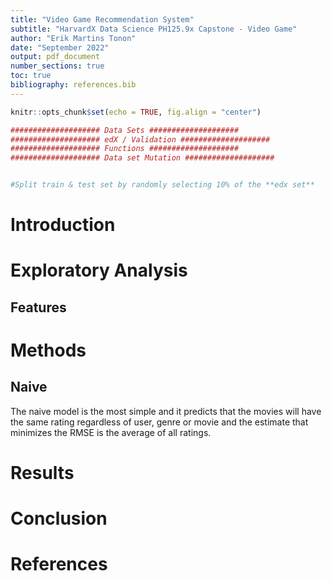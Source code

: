 ```yaml
---
title: "Video Game Recommendation System"
subtitle: "HarvardX Data Science PH125.9x Capstone - Video Game"
author: "Erik Martins Tonon"
date: "September 2022"
output: pdf_document
number_sections: true
toc: true
bibliography: references.bib
---
```



```r
knitr::opts_chunk$set(echo = TRUE, fig.align = "center")


```

```r
#################### Data Sets #################### 
#################### edX / Validation #################### 
#################### Functions #################### 
#################### Data set Mutation #################### 


#Split train & test set by randomly selecting 10% of the **edx set**
```

\newpage

# Introduction

# Exploratory Analysis

## Features

# Methods

## Naive 

The naive model is the most simple and it predicts that the movies will have the same rating regardless of user, genre or movie and the estimate that minimizes the RMSE is the average of all ratings. 

# Results

# Conclusion

# References

